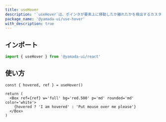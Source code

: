 ```yaml
---
title: useHover
description: '`useHover`は、ポインタが要素上に移動したか離れたかを検出するカスタムフックです。'
package_name: '@yamada-ui/use-hover'
with_description: true
---
```


## インポート

```ts
import { useHover } from '@yamada-ui/react'
```

## 使い方

```tsx functional=true
const { hovered, ref } = useHover()

return (
  <Box ref={ref} w='full' bg='red.500' p='md' rounded='md' color='white'>
    {hovered ? 'I am hovered' : 'Put mouse over me please'}
  </Box>
)
```

